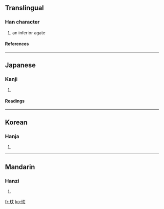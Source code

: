 ==Translingual==
===Han character===
{{Han char|rn=96|rad=玉|as=04|sn=8|four=|canj=一土手人 (MGQO)}}
# an inferior agate
====References====
{{Han ref|kx=0727.300|dkj=20857|dj=1140.010|hdz=21103.030|uh=739E|ud=29598}}

----
==Japanese==
===Kanji===
{{ja-kanji|grade=|rs=玉04}}
# {{defn|Japanese}} 
====Readings====
{{ja-readings|on=[[ふ]] (fu)|kun=}}

----
==Korean==
===Hanja===
{{ko-hanja|hangeul=부|eumhun=|rv=bu|mr=pu|y=pu}}
# {{defn|Korean}}

----
==Mandarin==
===Hanzi===
{{cmn-hanzi|pin=[[fū]] (fu1)|wg=fu<sup>1</sup>}}
# {{defn|Mandarin}}

[[fr:玞]]
[[ko:玞]]